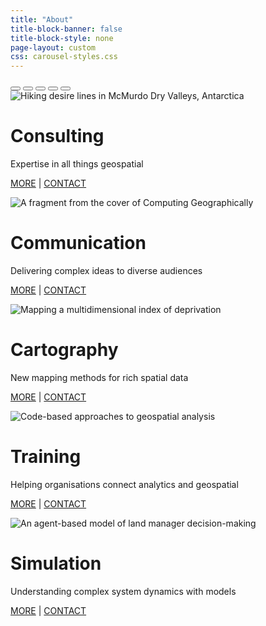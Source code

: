 ```yaml
---
title: "About"
title-block-banner: false
title-block-style: none
page-layout: custom
css: carousel-styles.css
---
```


::::: {.page-layout-custom}

:::: {.grid}

::: {.g-col-1 .g-col-sm-2 .g-col-md-3 .g-col-xl-4}
:::

::: {.g-col-10 .g-col-sm-8 .g-col-md-6 .g-col-xl-4}

```{=html}
<div id="slides" class="carousel slide" data-bs-ride="carousel" data-bs-pause=false>

  <div class="carousel-indicators">
    <button type="button" data-bs-target="#slides" data-bs-slide-to="0" class="active"></button>
    <button type="button" data-bs-target="#slides" data-bs-slide-to="1"></button>
    <button type="button" data-bs-target="#slides" data-bs-slide-to="2"></button>
    <button type="button" data-bs-target="#slides" data-bs-slide-to="3"></button>
    <button type="button" data-bs-target="#slides" data-bs-slide-to="4"></button>
  </div>

  <div class="carousel-inner">
    <div class="carousel-item active">
      <img src="images/slide-consulting.png" class="d-block w-100" title="Hiking desire lines in McMurdo Dry Valleys, Antarctica">
      <div class="carousel-caption">
        <h1>Consulting</h1>
        <p>Expertise in all things geospatial</p>
        <p style="text-transform:uppercase;"><a href="portfolio.html">More</a> | <a href="contact.html">Contact</a></p>
      </div>
    </div>
    <div class="carousel-item">
      <img src="images/slide-communicating.png" class="d-block w-100" title="A fragment from the cover of Computing Geographically">
      <div class="carousel-caption">
        <h1>Communication</h1>
        <p>Delivering complex ideas to diverse audiences</p>
        <p style="text-transform:uppercase;"><a a href="blog.html">More</a> | <a href="contact.html">Contact</a></p>
      </div>
    </div>
    <div class="carousel-item">
      <img src="images/slide-cartography.png" class="d-block w-100" title="Mapping a multidimensional index of deprivation">
      <div class="carousel-caption">
        <h1>Cartography</h1>
        <p>New mapping methods for rich spatial data</p>
        <p style="text-transform:uppercase;"><a href="portfolio.html">More</a> | <a href="contact.html">Contact</a></p>
      </div>
    </div>
    <div class="carousel-item">
      <img src="images/slide-training.jpg" class="d-block w-100" title="Code-based approaches to geospatial analysis">
      <div class="carousel-caption">
        <h1>Training</h1>
        <p>Helping organisations connect analytics and geospatial</p>
        <p style="text-transform:uppercase;"><a a href="training.html">More</a> | <a href="contact.html">Contact</a></p>
      </div>
    </div>
    <div class="carousel-item">
      <img src="images/slide-simulation.png" class="d-block w-100" title="An agent-based model of land manager decision-making">
      <div class="carousel-caption">
        <h1>Simulation</h1>
        <p>Understanding complex system dynamics with models</p>
        <p style="text-transform:uppercase;"><a href="portfolio.html">More</a> | <a href="contact.html">Contact</a></p>
      </div>
    </div>
  </div>

</div>
<br>
```
:::

::: {.g-col-1 .g-col-sm-2 .g-col-md-3 .g-col-xl-4}
:::

::::

:::::